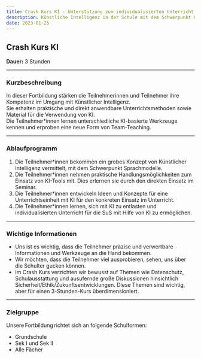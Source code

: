 ```yaml
---
title: Crash Kurs KI - Unterstützung zum individualisierten Unterricht
description: Künstliche Intelligenz in der Schule mit dem Schwerpunkt Unterstützung zum individualisierten Unterricht
date: 2023-01-25
---
```


## Crash Kurs KI

**Dauer:** 3 Stunden  

---

### **Kurzbeschreibung**

In dieser Fortbildung stärken die Teilnehmerinnen und Teilnehmer ihre Kompetenz im Umgang mit Künstlicher Intelligenz.  
Sie erhalten praktische und direkt anwendbare Unterrichtsmethoden sowie Material für die Verwendung von KI.  
Die Teilnehmer*innen lernen unterschiedliche KI-basierte Werkzeuge kennen und erproben eine neue Form von Team-Teaching.  

---

### **Ablaufprogramm**

1. Die Teilnehmer*innen bekommen ein grobes Konzept von Künstlicher Intelligenz vermittelt, mit dem Schwerpunkt Sprachmodelle.  
2. Die Teilnehmer*innen nehmen praktische Handlungsmöglichkeiten zum Einsatz von KI-Tools mit. Dies erlernen sie durch den direkten Einsatz im Seminar.  
3. Die Teilnehmer*innen entwickeln Ideen und Konzepte für eine Unterrichtseinheit mit KI für den konkreten Einsatz im Unterricht.  
4. Die Teilnehmer*innen lernen, sich mit KI zu entlasten und individualisierten Unterricht für die SuS mit Hilfe von KI zu ermöglichen.  

---

### **Wichtige Informationen**

- Uns ist es wichtig, dass die Teilnehmer präzise und verwertbare Informationen und Werkzeuge an die Hand bekommen.  
- Wir möchten, dass die Teilnehmer viel ausprobieren, sehen, uns über die Schulter gucken können.  
- Im Crash Kurs verzichten wir bewusst auf Themen wie Datenschutz, Schulausstattung und ausufernde große Diskussionen hinsichtlich Sicherheit/Ethik/Zukunftsentwicklungen. Diese Themen sind wichtig, aber für einen 3-Stunden-Kurs überdimensioniert.  

---

### **Zielgruppe**

Unsere Fortbildung richtet sich an folgende Schulformen:
- Grundschule
- Sek I und Sek II
- Alle Fächer  